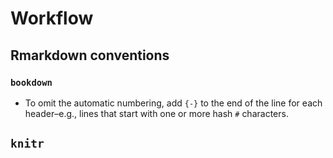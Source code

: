 # Workflow

## Rmarkdown conventions

### `bookdown`

- To omit the automatic numbering, add ` {-}` to the end of the line for each header--e.g., lines that start with one or more hash `#` characters.


## `knitr`